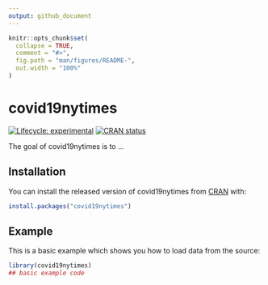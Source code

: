 ```yaml
---
output: github_document
---
```


<!-- README.md is generated from README.Rmd. Please edit that file -->

```r
knitr::opts_chunk$set(
  collapse = TRUE,
  comment = "#>",
  fig.path = "man/figures/README-",
  out.width = "100%"
)
```

# covid19nytimes

<!-- badges: start -->
[![Lifecycle: experimental](https://img.shields.io/badge/lifecycle-experimental-orange.svg)](https://www.tidyverse.org/lifecycle/#experimental)
[![CRAN status](https://www.r-pkg.org/badges/version/covid19nytimes)](https://CRAN.R-project.org/package=covid19nytimes)
<!-- badges: end -->

The goal of covid19nytimes is to ...

## Installation

You can install the released version of covid19nytimes from [CRAN](https://CRAN.R-project.org) with:

``` r
install.packages("covid19nytimes")
```

## Example

This is a basic example which shows you how to load data from the source:

```r
library(covid19nytimes)
## basic example code
```
